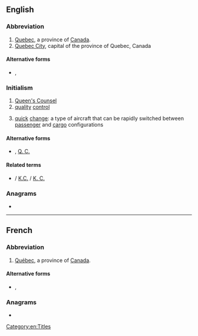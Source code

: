 {{also|Qc|qc|Qc.|Q.C.|Q. C.}}
==English==

===Abbreviation===
{{rfc-header|Abbreviation}}
{{head|en|abbreviation}}

# [[Quebec]], a province of [[Canada]].
# [[Quebec City]], capital of the province of Quebec, Canada

====Alternative forms====
* {{sense|Canadian province}} {{l|en|Qc}}, {{l|en|Qc.}}

===Initialism===
{{rfc-header|Initialism}}
{{head|en|initialism}}

# [[Queen's Counsel]]
# [[quality]] [[control]]
# {{lb|en|aviation}} [[quick]] [[change]]: a type of aircraft that can be rapidly switched between [[passenger]] and [[cargo]] configurations

====Alternative forms====
* {{l|en|Q.C.}}, [[Q. C.]]

====Related terms====
* {{sense|Queen's Counsel}} {{l|en|KC}} / [[K.C.]] / [[K. C.]]

===Anagrams===
* {{anagrams|en|a=cq|CQ}}

[[Category:en:Titles]]

----

==French==

===Abbreviation===
{{rfc-header|Abbreviation}}
{{head|fr|abbreviation}}

# [[Québec]], a province of [[Canada]].

====Alternative forms====
* {{l|fr|Qc}}, {{l|fr|Qc.}}

===Anagrams===
* {{l|fr|CQ}}